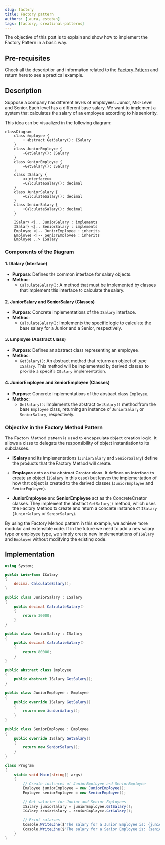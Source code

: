 ```yaml
---
slug: factory
title: Factory pattern
authors: [laura, esteban]
tags: [factory, creational-patterns]
---
```


The objective of this post is to explain and show how to implement the Factory Pattern in a basic way.

## Pre-requisites
Check all the description and information related to the [Factory Pattern](/docs/creational-patterns/factory-method) and return here to see a practical example.

## Description

Suppose a company has different levels of employees: Junior, Mid-Level and Senior. 
Each level has a different base salary. We want to implement a system that calculates the salary of an employee according to his seniority.

<!--truncate-->

This idea can be visualized in the following diagram:

```mermaid
classDiagram
    class Employee {
        + abstract GetSalary(): ISalary
    }
    class JuniorEmployee {
        +GetSalary(): ISalary
    }
    class SeniorEmployee {
        +GetSalary(): ISalary
    }
    class ISalary {
        <<interface>>
        +CalculateSalary(): decimal
    }
    class JuniorSalary {
        +CalculateSalary(): decimal
    }
    class SeniorSalary {
        +CalculateSalary(): decimal
    }

    ISalary <|.. JuniorSalary : implements
    ISalary <|.. SeniorSalary : implements
    Employee <|-- JuniorEmployee : inherits
    Employee <|-- SeniorEmployee : inherits
    Employee ..> ISalary
```

### Components of the Diagram

#### 1. **ISalary (Interface)**
- **Purpose**: Defines the common interface for salary objects.
- **Method**:
  - `CalculateSalary()`: A method that must be implemented by classes that implement this interface to calculate the salary.

#### 2. **JuniorSalary and SeniorSalary (Classes)**
- **Purpose**: Concrete implementations of the `ISalary` interface.
- **Method**:
  - `CalculateSalary()`: Implements the specific logic to calculate the base salary for a Junior and a Senior, respectively.

#### 3. **Employee (Abstract Class)**
- **Purpose**: Defines an abstract class representing an employee.
- **Method**:
  - `GetSalary()`: An abstract method that returns an object of type `ISalary`. This method will be implemented by derived classes to provide a specific `ISalary` implementation.

#### 4. **JuniorEmployee and SeniorEmployee (Classes)**
- **Purpose**: Concrete implementations of the abstract class `Employee`.
- **Method**:
  - `GetSalary()`: Implements the abstract `GetSalary()` method from the base `Employee` class, returning an instance of `JuniorSalary` or `SeniorSalary`, respectively.

### Objective in the Factory Method Pattern

The Factory Method pattern is used to encapsulate object creation logic. It allows a class to delegate the responsibility of object instantiation to its subclasses.

- **ISalary** and its implementations (`JuniorSalary` and `SeniorSalary`) define the products that the Factory Method will create.
  
- **Employee** acts as the abstract Creator class. It defines an interface to create an object (`ISalary` in this case) but leaves the implementation of how that object is created to the derived classes (`JuniorEmployee` and `SeniorEmployee`).

- **JuniorEmployee** and **SeniorEmployee** act as the ConcreteCreator classes. They implement the abstract `GetSalary()` method, which uses the Factory Method to create and return a concrete instance of `ISalary` (`JuniorSalary` or `SeniorSalary`).

By using the Factory Method pattern in this example, we achieve more modular and extensible code. If in the future we need to add a new salary type or employee type, we simply create new implementations of `ISalary` and `Employee` without modifying the existing code.

## Implementation 

```csharp
using System;

public interface ISalary
{
    decimal CalculateSalary();
}

public class JuniorSalary : ISalary
{
    public decimal CalculateSalary()
    {
        return 30000;  
    }
}

public class SeniorSalary : ISalary
{
    public decimal CalculateSalary()
    {
        return 80000;  
    }
}

public abstract class Employee
{
    public abstract ISalary GetSalary();
}

public class JuniorEmployee : Employee
{
    public override ISalary GetSalary()
    {
        return new JuniorSalary();
    }
}

public class SeniorEmployee : Employee
{
    public override ISalary GetSalary()
    {
        return new SeniorSalary();
    }
}

class Program
{
    static void Main(string[] args)
    {
        // Create instances of JuniorEmployee and SeniorEmployee
        Employee juniorEmployee = new JuniorEmployee();
        Employee seniorEmployee = new SeniorEmployee();

        // Get salaries for Junior and Senior Employees
        ISalary juniorSalary = juniorEmployee.GetSalary();
        ISalary seniorSalary = seniorEmployee.GetSalary();

        // Print salaries
        Console.WriteLine($"The salary for a Junior Employee is: {juniorSalary.CalculateSalary():C}");
        Console.WriteLine($"The salary for a Senior Employee is: {seniorSalary.CalculateSalary():C}");
    }
}
```